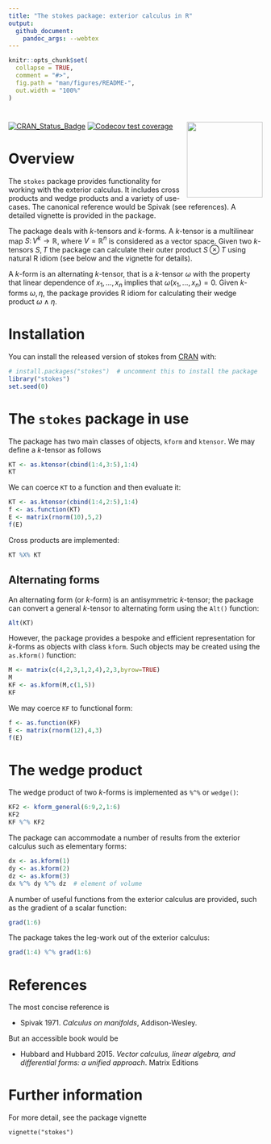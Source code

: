 ```yaml
---
title: "The stokes package: exterior calculus in R"
output:
  github_document:
    pandoc_args: --webtex
---
```


<!-- README.md is generated from README.Rmd. Please edit that file -->

```r
knitr::opts_chunk$set(
  collapse = TRUE,
  comment = "#>",
  fig.path = "man/figures/README-",
  out.width = "100%"
)
```

# <img src="man/figures/stokes.png" width = "150" align="right" />

<!-- badges: start -->
[![CRAN_Status_Badge](https://www.r-pkg.org/badges/version/stokes)](https://cran.r-project.org/package=stokes)
[![Codecov test coverage](https://codecov.io/gh/RobinHankin/stokes/branch/master/graph/badge.svg)](https://codecov.io/gh/RobinHankin/stokes/branch/master)
<!-- badges: end -->

# Overview

The `stokes` package provides functionality for working with the
exterior calculus.  It includes cross products and wedge products and
a variety of use-cases.  The canonical reference would be Spivak (see
references).  A detailed vignette is provided in the package.

The package deals with $k$-tensors and $k$-forms.  A $k$-tensor is a
multilinear map $S\colon V^k\longrightarrow\mathbb{R}$, where
$V=\mathbb{R}^n$ is considered as a vector space.  Given two
$k$-tensors $S,T$ the package can calculate their outer product
$S\otimes T$ using natural R idiom (see below and the vignette for
details).

A $k$-form is an alternating $k$-tensor, that is a $k$-tensor $\omega$
with the property that linear dependence of $x_1,\ldots,x_n$ implies
that $\omega\left(x_1,\ldots,x_n\right)=0$.  Given $k$-forms
$\omega,\eta$, the package provides R idiom for calculating
their wedge product $\omega\wedge\eta$.

# Installation

You can install the released version of stokes from [CRAN](https://CRAN.R-project.org) with:

```r
# install.packages("stokes")  # uncomment this to install the package
library("stokes")
set.seed(0)
```

# The `stokes` package in use

The package has two main classes of objects, `kform` and
`ktensor`.  We may define a $k$-tensor as follows

```r
KT <- as.ktensor(cbind(1:4,3:5),1:4)
KT
```

We can coerce `KT` to a function and then evaluate it:

```r
KT <- as.ktensor(cbind(1:4,2:5),1:4)
f <- as.function(KT)
E <- matrix(rnorm(10),5,2)
f(E)
```

Cross products are implemented:

```r
KT %X% KT
```


## Alternating forms

An alternating form (or $k$-form) is an antisymmetric $k$-tensor; the
package can convert a general $k$-tensor to alternating form using the
`Alt()` function:


```r
Alt(KT)
```

However, the package provides a bespoke and efficient representation
for $k$-forms as objects with class `kform`.  Such objects may be
created using the `as.kform()` function:

```r

M <- matrix(c(4,2,3,1,2,4),2,3,byrow=TRUE)
M
KF <- as.kform(M,c(1,5))
KF
```

We may coerce `KF` to functional form:

```r
f <- as.function(KF)
E <- matrix(rnorm(12),4,3)
f(E)
```

# The wedge product

The wedge product of two $k$-forms is implemented as `%^%` or
`wedge()`:

```r
KF2 <- kform_general(6:9,2,1:6)
KF2
KF %^% KF2
```

The package can accommodate a number of results from the exterior
calculus such as elementary forms:

```r
dx <- as.kform(1)
dy <- as.kform(2)
dz <- as.kform(3)
dx %^% dy %^% dz  # element of volume 
```

A number of useful functions from the exterior calculus are provided,
such as the gradient of a scalar function:

```r
grad(1:6)
```

The package takes the leg-work out of the exterior calculus:

```r
grad(1:4) %^% grad(1:6)
```


# References

The most concise reference is

  - Spivak 1971. _Calculus on manifolds_, Addison-Wesley.

But an accessible book would be

  - Hubbard and Hubbard 2015. _Vector calculus, linear algebra, and differential forms: a unified approach_.  Matrix Editions

# Further information

For more detail, see the package vignette

`vignette("stokes")`
